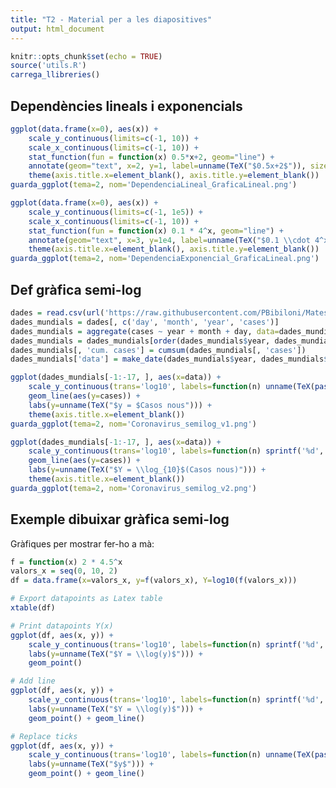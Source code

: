 ```yaml
---
title: "T2 - Material per a les diapositives"
output: html_document
---
```


```r
knitr::opts_chunk$set(echo = TRUE)
source('utils.R')
carrega_llibreries()
```



## Dependències lineals i exponencials

```r
ggplot(data.frame(x=0), aes(x)) +
    scale_y_continuous(limits=c(-1, 10)) +
    scale_x_continuous(limits=c(-1, 10)) +
    stat_function(fun = function(x) 0.5*x+2, geom="line") +
    annotate(geom="text", x=2, y=1, label=unname(TeX("$0.5x+2$")), size=12, color="#CC0000") + 
    theme(axis.title.x=element_blank(), axis.title.y=element_blank())
guarda_ggplot(tema=2, nom='DependenciaLineal_GraficaLineal.png')
```


```r
ggplot(data.frame(x=0), aes(x)) +
    scale_y_continuous(limits=c(-1, 1e5)) +
    scale_x_continuous(limits=c(-1, 10)) +
    stat_function(fun = function(x) 0.1 * 4^x, geom="line") +
    annotate(geom="text", x=3, y=1e4, label=unname(TeX("$0.1 \\cdot 4^x$")), size=12, color="#CC0000") + 
    theme(axis.title.x=element_blank(), axis.title.y=element_blank())
guarda_ggplot(tema=2, nom='DependenciaExponencial_GraficaLineal.png')
```




## Def gràfica semi-log

```r
dades = read.csv(url('https://raw.githubusercontent.com/PBibiloni/Mates1/master/dades/coronavirus_9sept.csv'))
dades_mundials = dades[, c('day', 'month', 'year', 'cases')]
dades_mundials = aggregate(cases ~ year + month + day, data=dades_mundials, FUN=sum)
dades_mundials = dades_mundials[order(dades_mundials$year, dades_mundials$month, dades_mundials$day), ]
dades_mundials[, 'cum. cases'] = cumsum(dades_mundials[, 'cases'])
dades_mundials['data'] = make_date(dades_mundials$year, dades_mundials$month, dades_mundials$day)

ggplot(dades_mundials[-1:-17, ], aes(x=data)) +
    scale_y_continuous(trans='log10', labels=function(n) unname(TeX(paste("$10^", log10(n), "$")))) +
    geom_line(aes(y=cases)) + 
    labs(y=unname(TeX("$y = $Casos nous"))) +
    theme(axis.title.x=element_blank())
guarda_ggplot(tema=2, nom='Coronavirus_semilog_v1.png')

ggplot(dades_mundials[-1:-17, ], aes(x=data)) +
    scale_y_continuous(trans='log10', labels=function(n) sprintf('%d', log10(n))) +
    geom_line(aes(y=cases)) + 
    labs(y=unname(TeX("$Y = \\log_{10}$(Casos nous)"))) +
    theme(axis.title.x=element_blank())
guarda_ggplot(tema=2, nom='Coronavirus_semilog_v2.png')
```


## Exemple dibuixar gràfica semi-log

Gràfiques per mostrar fer-ho a mà:

```r
f = function(x) 2 * 4.5^x
valors_x = seq(0, 10, 2)
df = data.frame(x=valors_x, y=f(valors_x), Y=log10(f(valors_x)))

# Export datapoints as Latex table
xtable(df)

# Print datapoints Y(x)
ggplot(df, aes(x, y)) +
    scale_y_continuous(trans='log10', labels=function(n) sprintf('%d', log10(n))) +
    labs(y=unname(TeX("$Y = \\log(y)$"))) +
    geom_point()

# Add line
ggplot(df, aes(x, y)) +
    scale_y_continuous(trans='log10', labels=function(n) sprintf('%d', log10(n))) +
    labs(y=unname(TeX("$Y = \\log(y)$"))) +
    geom_point() + geom_line()

# Replace ticks
ggplot(df, aes(x, y)) +
    scale_y_continuous(trans='log10', labels=function(n) unname(TeX(paste("$10^", log10(n), "$")))) +
    labs(y=unname(TeX("$y$"))) +
    geom_point() + geom_line()
```



